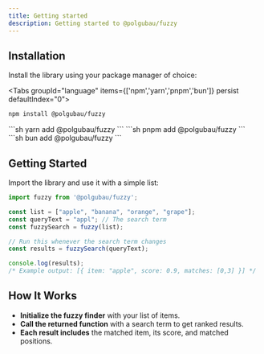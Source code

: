 ```yaml
---
title: Getting started
description: Getting started to @polgubau/fuzzy
---
```


## Installation

Install the library using your package manager of choice:

<Tabs groupId="language" items={['npm','yarn','pnpm','bun']} persist defaultIndex="0">
  <Tab value="npm">
  ```sh
  npm install @polgubau/fuzzy
  ```
  </Tab>
  <Tab value="yarn">
  ```sh
  yarn add @polgubau/fuzzy
  ```
  </Tab>
  <Tab value="pnpm">
  ```sh
  pnpm add @polgubau/fuzzy
  ```
  </Tab>
  <Tab value="bun">
  ```sh
  bun add @polgubau/fuzzy
  ```
  </Tab>
</Tabs>


## Getting Started

Import the library and use it with a simple list:

```ts
import fuzzy from '@polgubau/fuzzy';

const list = ["apple", "banana", "orange", "grape"];
const queryText = "appl"; // The search term
const fuzzySearch = fuzzy(list);

// Run this whenever the search term changes
const results = fuzzySearch(queryText);

console.log(results); 
/* Example output: [{ item: "apple", score: 0.9, matches: [0,3] }] */
```

## How It Works

- **Initialize the fuzzy finder** with your list of items.
- **Call the returned function** with a search term to get ranked results.
- **Each result includes** the matched item, its score, and matched positions.